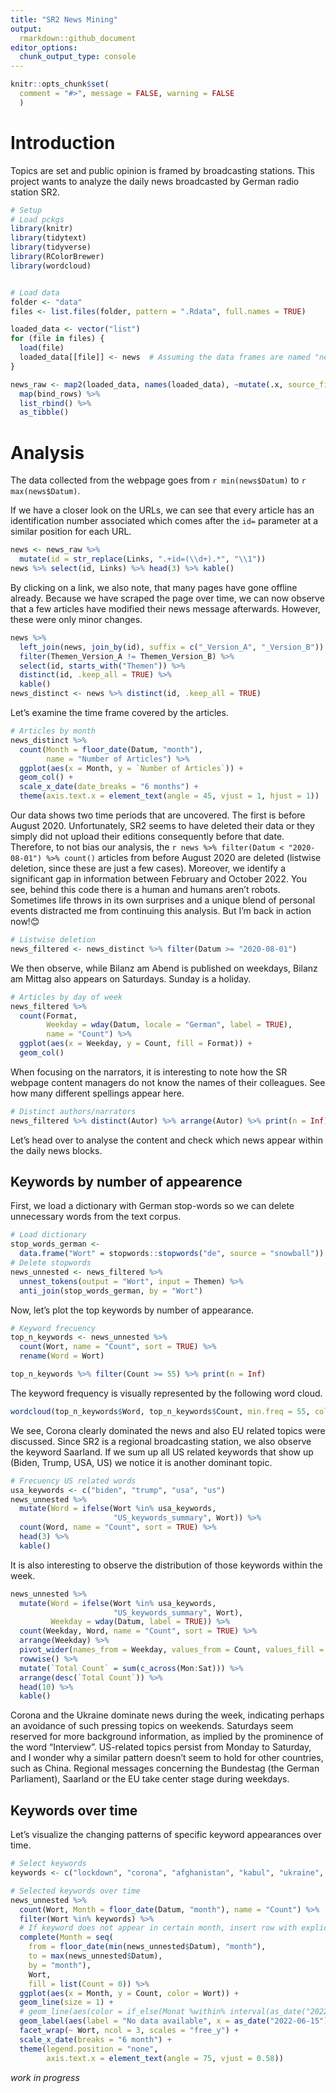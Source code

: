 ```yaml
---
title: "SR2 News Mining"
output:
  rmarkdown::github_document
editor_options: 
  chunk_output_type: console
---
```


<!-- analysis.md is generated from analysis.Rmd -->

```r
knitr::opts_chunk$set(
  comment = "#>", message = FALSE, warning = FALSE
  )
```


# Introduction

Topics are set and public opinion is framed by broadcasting stations. This project wants to analyze the daily news broadcasted by German radio station SR2.

```r
# Setup
# Load pckgs
library(knitr)
library(tidytext)
library(tidyverse)
library(RColorBrewer)
library(wordcloud)


# Load data
folder <- "data"
files <- list.files(folder, pattern = ".Rdata", full.names = TRUE)

loaded_data <- vector("list")
for (file in files) {
  load(file)
  loaded_data[[file]] <- news  # Assuming the data frames are named "news"
}

news_raw <- map2(loaded_data, names(loaded_data), ~mutate(.x, source_file = .y)) %>% 
  map(bind_rows) %>%
  list_rbind() %>% 
  as_tibble()
```

# Analysis

The data collected from the webpage goes from `r min(news$Datum)` to `r max(news$Datum)`.

If we have a closer look on the URLs, we can see that every article has an identification number associated which comes after the `id=` parameter at a similar position for each URL.
```r
news <- news_raw %>% 
  mutate(id = str_replace(Links, ".+id=(\\d+).*", "\\1"))
news %>% select(id, Links) %>% head(3) %>% kable()
```

By clicking on a link, we also note, that many pages have gone offline already. Because we have scraped the page over time, we can now observe that a few articles have modified their news message afterwards. However, these were only minor changes.

```r
news %>%
  left_join(news, join_by(id), suffix = c("_Version_A", "_Version_B")) %>%
  filter(Themen_Version_A != Themen_Version_B) %>% 
  select(id, starts_with("Themen")) %>% 
  distinct(id, .keep_all = TRUE) %>% 
  kable()
news_distinct <- news %>% distinct(id, .keep_all = TRUE)

```

Let's examine the time frame covered by the articles.

```r
# Articles by month
news_distinct %>%
  count(Month = floor_date(Datum, "month"),
        name = "Number of Articles") %>%
  ggplot(aes(x = Month, y = `Number of Articles`)) +
  geom_col() +
  scale_x_date(date_breaks = "6 months") +
  theme(axis.text.x = element_text(angle = 45, vjust = 1, hjust = 1))
```

Our data shows two time periods that are uncovered. The first is before August 2020. Unfortunately, SR2 seems to have deleted their data or they simply did not upload their editions consequently before that date. Therefore, to not bias our analysis, the `r news %>% filter(Datum < "2020-08-01") %>% count()` articles from before August 2020 are deleted (listwise deletion, since these are just a few cases). Moreover, we identify a significant gap in information between February and October 2022. You see, behind this code there is a human and humans aren't robots. Sometimes life throws in its own surprises and a unique blend of personal events distracted me from continuing this analysis. But I'm back in action now!😊

```r
# Listwise deletion
news_filtered <- news_distinct %>% filter(Datum >= "2020-08-01")
```

We then observe, while Bilanz am Abend is published on weekdays, Bilanz am Mittag also appears on Saturdays. Sunday is a holiday.

```r
# Articles by day of week
news_filtered %>%
  count(Format,
        Weekday = wday(Datum, locale = "German", label = TRUE),
        name = "Count") %>% 
  ggplot(aes(x = Weekday, y = Count, fill = Format)) +
  geom_col()
```

When focusing on the narrators, it is interesting to note how the SR webpage content managers do not know the names of their colleagues. See how many different spellings appear here.

```r
# Distinct authors/narrators
news_filtered %>% distinct(Autor) %>% arrange(Autor) %>% print(n = Inf)
```

Let's head over to analyse the content and check which news appear within the daily news blocks.

## Keywords by number of appearence

First, we load a dictionary with German stop-words so we can delete unnecessary words from the text corpus.

```r
# Load dictionary
stop_words_german <-
  data.frame("Wort" = stopwords::stopwords("de", source = "snowball"))
# Delete stopwords
news_unnested <- news_filtered %>%
  unnest_tokens(output = "Wort", input = Themen) %>% 
  anti_join(stop_words_german, by = "Wort")
```

Now, let's plot the top keywords by number of appearance.

```r
# Keyword frecuency
top_n_keywords <- news_unnested %>%
  count(Wort, name = "Count", sort = TRUE) %>% 
  rename(Word = Wort)

top_n_keywords %>% filter(Count >= 55) %>% print(n = Inf)
```

The keyword frequency is visually represented by the following word cloud.

```r
wordcloud(top_n_keywords$Word, top_n_keywords$Count, min.freq = 55, colors = brewer.pal(6, "Dark2"))
```

We see, Corona clearly dominated the news and also EU related topics were discussed. Since SR2 is a regional broadcasting station, we also observe the keyword Saarland. If we sum up all US related keywords that show up (Biden, Trump, USA, US) we notice it is another dominant topic.

```r
# Frecuency US related words
usa_keywords <- c("biden", "trump", "usa", "us")
news_unnested %>% 
  mutate(Word = ifelse(Wort %in% usa_keywords,
                       "US_keywords_summary", Wort)) %>% 
  count(Word, name = "Count", sort = TRUE) %>% 
  head(3) %>% 
  kable()
```

It is also interesting to observe the distribution of those keywords within the week.

```r
news_unnested %>% 
  mutate(Word = ifelse(Wort %in% usa_keywords,
                       "US_keywords_summary", Wort),
         Weekday = wday(Datum, label = TRUE)) %>% 
  count(Weekday, Word, name = "Count", sort = TRUE) %>% 
  arrange(Weekday) %>% 
  pivot_wider(names_from = Weekday, values_from = Count, values_fill = 0) %>% 
  rowwise() %>% 
  mutate(`Total Count` = sum(c_across(Mon:Sat))) %>% 
  arrange(desc(`Total Count`)) %>% 
  head(10) %>% 
  kable()
```

Corona and the Ukraine dominate news during the week, indicating perhaps an avoidance of such pressing topics on weekends. Saturdays seem reserved for more background information, as implied by the prominence of the word "Interview". US-related topics persist from Monday to Saturday, and I wonder why a similar pattern doesn't seem to hold for other countries, such as China. Regional messages concerning the Bundestag (the German Parliament), Saarland or the EU take center stage during weekdays. 

## Keywords over time

Let's visualize the changing patterns of specific keyword appearances over time.

```r
# Select keywords
keywords <- c("lockdown", "corona", "afghanistan", "kabul", "ukraine", "russland", "gaza", "israel", "china", "türkei", "eu", "selenskyj")

# Selected keywords over time
news_unnested %>% 
  count(Wort, Month = floor_date(Datum, "month"), name = "Count") %>% 
  filter(Wort %in% keywords) %>% 
  # If keyword does not appear in certain month, insert row with explicit 0
  complete(Month = seq(
    from = floor_date(min(news_unnested$Datum), "month"),
    to = max(news_unnested$Datum),
    by = "month"),
    Wort,
    fill = list(Count = 0)) %>% 
  ggplot(aes(x = Month, y = Count, color = Wort)) +
  geom_line(size = 1) +
  # geom_line(aes(color = if_else(Monat %within% interval(as_date("2022-02-15"), as_date("2022-09-01")), NA, Wort)), size = 1) +
  geom_label(aes(label = "No data available", x = as_date("2022-06-15"), y = 0), size = 3, label.padding = unit(.15, "lines")) +
  facet_wrap(~ Wort, ncol = 3, scales = "free_y") +
  scale_x_date(breaks = "6 month") +
  theme(legend.position = "none",
        axis.text.x = element_text(angle = 75, vjust = 0.58))
```


*work in progress*
